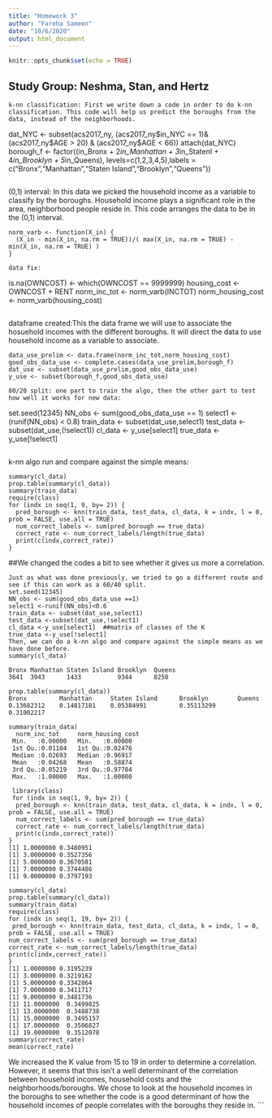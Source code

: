 ```yaml
---
title: "Homework 3"
author: "Fareha Sameen"
date: "10/6/2020"
output: html_document
---
```

```r
knitr::opts_chunk$set(echo = TRUE)
```
## Study Group: Neshma, Stan, and Hertz
```
k-nn classification: First we write down a code in order to do k-nn classification. This code will help us predict the boroughs from the data, instead of the neighborhoods.
```
dat_NYC <- subset(acs2017_ny, (acs2017_ny$in_NYC == 1)&(acs2017_ny$AGE > 20) & (acs2017_ny$AGE < 66))
attach(dat_NYC)
borough_f <- factor((in_Bronx + 2*in_Manhattan + 3*in_StatenI + 4*in_Brooklyn + 5*in_Queens), levels=c(1,2,3,4,5),labels = c("Bronx","Manhattan","Staten Island","Brooklyn","Queens"))
```
```
(0,1) interval: In this data we picked the household income as a variable to classify by the boroughs. Household income plays a significant role in the area, neighborhood people reside in. This code arranges the data to be in the (0,1) interval. 
```
norm_varb <- function(X_in) {
  (X_in - min(X_in, na.rm = TRUE))/( max(X_in, na.rm = TRUE) - min(X_in, na.rm = TRUE) )
}
```
```
data fix:
```
is.na(OWNCOST) <- which(OWNCOST == 9999999)
housing_cost <- OWNCOST + RENT
norm_inc_tot <- norm_varb(INCTOT)
norm_housing_cost <- norm_varb(housing_cost)
```
```
dataframe created:This the data frame we will use to associate the hosuehold incomes with the different boroughs. It will direct the data to use household income as a variable to associate. 
```
data_use_prelim <- data.frame(norm_inc_tot,norm_housing_cost)
good_obs_data_use <- complete.cases(data_use_prelim,borough_f)
dat_use <- subset(data_use_prelim,good_obs_data_use)
y_use <- subset(borough_f,good_obs_data_use)
```
```
80/20 split: one part to train the algo, then the other part to test how well it works for new data:
```
set.seed(12345)
NN_obs <- sum(good_obs_data_use == 1)
select1 <- (runif(NN_obs) < 0.8)
train_data <- subset(dat_use,select1)
test_data <- subset(dat_use,(!select1))
cl_data <- y_use[select1]
true_data <- y_use[!select1]
```
```
k-nn algo run and compare against the simple means:
```
summary(cl_data)
prop.table(summary(cl_data))
summary(train_data)
require(class)
for (indx in seq(1, 9, by= 2)) {
  pred_borough <- knn(train_data, test_data, cl_data, k = indx, l = 0, prob = FALSE, use.all = TRUE)
  num_correct_labels <- sum(pred_borough == true_data)
  correct_rate <- num_correct_labels/length(true_data)
  print(c(indx,correct_rate))
}
```
##We changed the codes a bit to see whether it gives us more a correlation. 
```
Just as what was done previously, we tried to go a different route and see if this can work as a 60/40 split.
set.seed(12345)
NN_obs <- sum(good_obs_data_use ==1)
select1 <-runif(NN_obs)<0.6
train_data <- subset(dat_use,select1)
test_data <-subset(dat_use,!select1)
cl_data <-y_use[select1]  ##matrix of classes of the K
true_data <-y_use[!select1]
Then, we can do a k-nn algo and compare against the simple means as we have done before. 
summary(cl_data)
       
Bronx Manhattan Staten Island Brooklyn  Queens 
3641  3943      1433          9344      8250 

prop.table(summary(cl_data))
Bronx         Manhattan     Staten Island      Brooklyn        Queens 
0.13682312    0.14817181    0.05384991         0.35113299    0.31002217 

summary(train_data)
  norm_inc_tot     norm_housing_cost
 Min.   :0.00000   Min.   :0.00000  
 1st Qu.:0.01184   1st Qu.:0.02476  
 Median :0.02693   Median :0.96917  
 Mean   :0.04268   Mean   :0.58874  
 3rd Qu.:0.05219   3rd Qu.:0.97784  
 Max.   :1.00000   Max.   :1.00000 
 
 library(class)
 for (indx in seq(1, 9, by= 2)) {
  pred_borough <- knn(train_data, test_data, cl_data, k = indx, l = 0, prob = FALSE, use.all = TRUE)
  num_correct_labels <- sum(pred_borough == true_data)
  correct_rate <- num_correct_labels/length(true_data)
  print(c(indx,correct_rate))
}
[1] 1.0000000 0.3480951
[1] 3.0000000 0.3527356
[1] 5.0000000 0.3670581
[1] 7.0000000 0.3744486
[1] 9.0000000 0.3797193
```
```
summary(cl_data)
prop.table(summary(cl_data))
summary(train_data)
require(class)
for (indx in seq(1, 19, by= 2)) {
 pred_borough <- knn(train_data, test_data, cl_data, k = indx, l = 0, prob = FALSE, use.all = TRUE)
num_correct_labels <- sum(pred_borough == true_data)
correct_rate <- num_correct_labels/length(true_data)
print(c(indx,correct_rate))
}
[1] 1.0000000 0.3195239
[1] 3.0000000 0.3219162
[1] 5.0000000 0.3342864
[1] 7.0000000 0.3411717
[1] 9.0000000 0.3481736
[1] 11.0000000  0.3499825
[1] 13.0000000  0.3488738
[1] 15.0000000  0.3495157
[1] 17.0000000  0.3506827
[1] 19.0000000  0.3512078
summary(correct_rate)
mean(correct_rate)
```
We increased the K value from 15 to 19 in order to determine a correlation. However, it seems that this isn't a well determinant of the correlation between household incomes, household costs and the neighborhoods/boroughs. We chose to look at the household incomes in the boroughs to see whether the code is a good determinant of how the household incomes of people correlates with the boroughs they reside in.
```